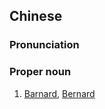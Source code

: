 {{also|巴纳德}}
==Chinese==
{{zh-forms|s=巴纳德|gloss=-}}

===Pronunciation===
{{zh-pron
|m=Bānàdé
|cat=pn
}}

===Proper noun===
{{zh-proper noun}}

# [[Barnard]], [[Bernard]]